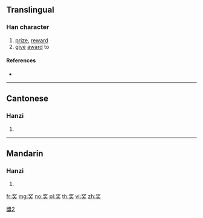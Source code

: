 {{also|奬|獎}}
==Translingual==
{{ja-forms|[[奨]]|奖|[[獎]]}}

===Han character===
{{Han char|rn=37|rad=大|as=06|sn=9|four=|canj=INK|ids=⿱⿰丬夕大}}

# [[prize]], [[reward]]
# [[give]] [[award]] to

====References====
* {{Han ref|kx=0252.051|hdz=10540.010|uh=5956|ud=22870}}

----

==Cantonese==

===Hanzi===
{{yue-hanzi|jyut=[[zoeng2]]|y=jeung2}}

# {{defn|lang=yue|sort=大06}}

----

==Mandarin==

===Hanzi===
{{cmn-hanzi|tra=[[奬]], [[獎]]|pin=[[jiǎng]] ([[jiang3]])|wg=chiang<sup>3</sup>}}

# {{defn|lang=cmn|sort=大06}}

[[Category:CJKV characters simplified differently in Japan and China|獎2]]

[[fr:奖]]
[[mg:奖]]
[[no:奖]]
[[pl:奖]]
[[th:奖]]
[[vi:奖]]
[[zh:奖]]
